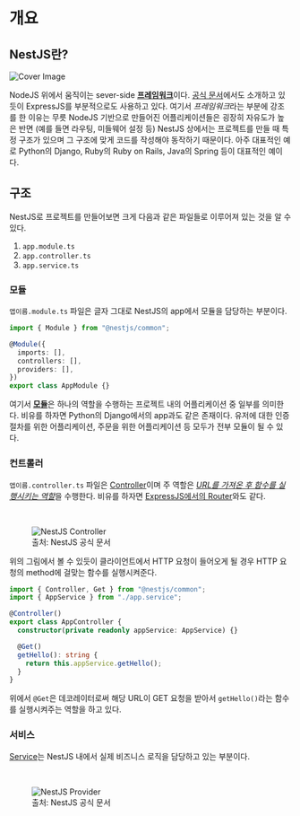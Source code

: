 # 개요

## NestJS란?

![Cover Image](https://cdn.webo.digital/uploads/2022/09/Nestjs_hero1.png)

NodeJS 위에서 움직이는 sever-side <ins>**프레임워크**</ins>이다. [공식 문서](https://docs.nestjs.com/)에서도 소개하고 있듯이 ExpressJS를 부분적으로도 사용하고 있다.
여기서 *프레임워크*라는 부분에 강조를 한 이유는 무릇 NodeJS 기반으로 만들어진 어플리케이션들은 굉장히 자유도가 높은 반면 (예를 들면 라우팅, 미들웨어 설정 등) NestJS 상에서는
프로젝트를 만들 때 특정 구조가 있으며 그 구조에 맞게 코드를 작성해야 동작하기 때문이다.
아주 대표적인 예로 Python의 Django, Ruby의 Ruby on Rails, Java의 Spring 등이 대표적인 예이다.

## 구조

NestJS로 프로젝트를 만들어보면 크게 다음과 같은 파일들로 이루어져 있는 것을 알 수 있다.

1. `app.module.ts`
2. `app.controller.ts`
3. `app.service.ts`

### 모듈

`앱이름.module.ts` 파일은 글자 그대로 NestJS의 app에서 모듈을 담당하는 부분이다.

```ts app.module.ts
import { Module } from "@nestjs/common";

@Module({
  imports: [],
  controllers: [],
  providers: [],
})
export class AppModule {}
```

여기서 <ins>**모듈**</ins>은 하나의 역할을 수행하는 프로젝트 내의 어플리케이션 중 일부를 의미한다. 비유를 하자면 Python의 Django에서의 app과도 같은 존재이다.
유저에 대한 인증 절차를 위한 어플리케이션, 주문을 위한 어플리케이션 등 모두가 전부 모듈이 될 수 있다.

### 컨트롤러

`앱이름.controller.ts` 파일은 [Controller](https://docs.nestjs.com/controllers)이며 주 역할은 <ins>_URL를 가져온 후 함수를 실행시키는 역할_</ins>을 수행한다.
비유를 하자면 [ExpressJS에서의 Router](https://expressjs.com/en/4x/api.html#express.router)와도 같다.

<br />

<figure>
  <img
    src="https://docs.nestjs.com/assets/Controllers_1.png"
    alt="NestJS Controller"
  />
  <figcaption>출처: NestJS 공식 문서</figcaption>
</figure>

위의 그림에서 볼 수 있듯이 클라이언트에서 HTTP 요청이 들어오게 될 경우 HTTP 요청의 method에 걸맞는 함수를 실행시켜준다.

```ts
import { Controller, Get } from "@nestjs/common";
import { AppService } from "./app.service";

@Controller()
export class AppController {
  constructor(private readonly appService: AppService) {}

  @Get()
  getHello(): string {
    return this.appService.getHello();
  }
}
```

위에서 `@Get`은 데코레이터로써 해당 URL이 GET 요청을 받아서 `getHello()`라는 함수를 실행시켜주는 역할을 하고 있다.

### 서비스

[Service](https://docs.nestjs.com/providers#services)는 NestJS 내에서 실제 비즈니스 로직을 담당하고 있는 부분이다.

<br />

<figure>
  <img
    src="https://docs.nestjs.com/assets/Components_1.png"
    alt="NestJS Provider"
  />
  <figcaption>출처: NestJS 공식 문서</figcaption>
</figure>
